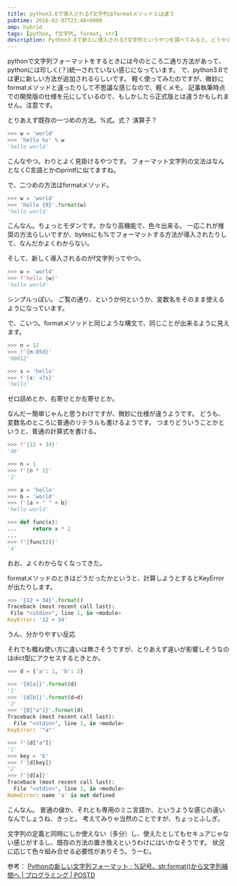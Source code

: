 ```yaml
---
title: python3.6で導入されるf文字列はformatメソッドとは違う
pubtime: 2016-02-07T23:48+0900
amp: hybrid
tags: [python, f文字列, format, str]
description: Python3.6で新たに導入されるf文字列というやつを調べてみると、どうやら今までのformatメソッドとは似て非なるもののようでした。その違いについて調べた記録です。
---
```


pythonで文字列フォーマットをするときには今のところ二通り方法があって、pythonには珍しく(？)統一されていない感じになっています。
で、python3.6では更に新しい方法が追加されるらしいです。
軽く使ってみたのですが、微妙にformatメソッドと違ったりして不思議な感じなので、軽くメモ。
記事執筆時点での開発版の仕様を元にしているので、もしかしたら正式版とは違うかもしれません。注意です。

とりあえず既存の一つめの方法。%式。式？ 演算子？
``` python
>>> w = 'world'
>>> 'hello %s' % w
'hello world'
```
こんなやつ。わりとよく見掛けるやつです。
フォーマット文字列の文法はなんとなくC言語とかのprintfに似てますね。

で、二つめの方法はformatメソッド。
``` python
>>> w = 'world'
>>> 'hello {0}'.format(w)
'hello world'
```
こんなん。ちょっとモダンです。かなり高機能で、色々出来る。
一応これが推奨の方法らしいですが、bytesにも%でフォーマットする方法が導入されたりして、なんだかよくわからない。

そして、新しく導入されるのがf文字列ってやつ。
``` python
>>> w = 'world'
>>> f'hello {w}'
'hello world'
```
シンプルっぽい。
ご覧の通り、というか何というか、変数名をそのまま使えるようになっています。

で、こいつ。formatメソッドと同じような構文で、同じことが出来るように見えます。
``` python
>>> n = 12
>>> f'{n:05d}'
'00012'

>>> s = 'hello'
>>> f'{s: <7s}'
'hello'
```
ゼロ詰めとか、右寄せとか左寄せとか。

なんだー簡単じゃんと思うわけですが、微妙に仕様が違うようです。
どうも、変数名のところに普通のリテラルも書けるようです。
つまりどういうことかというと、普通の計算式を書ける。
``` python
>>> f'{12 + 34}'
'46'

>>> n = 1
>>> f'{n * 2}'
'2'

>>> a = 'hello'
>>> b = 'world'
>>> f'{a + " " + b}'
'hello world'

>>> def func(x):
...     return x * 2
... 
>>> f'{func(2)}'
'4'
```
おお、よくわからなくなってきた。

formatメソッドのときはどうだったかというと、計算しようとするとKeyErrorが出たりします。
``` python
>>> '{12 + 34}'.format()
Traceback (most recent call last):
 File "<stdin>", line 1, in <module>
KeyError: '12 + 34'
```
うん、分かりやすい反応

それでも概ね使い方に違いは無さそうですが、とりあえず違いが影響しそうなのはdict型にアクセスするときとか。
``` python
>>> d = {'a': 1, 'b': 2}

>>> '{0[a]}'.format(d)
'1'
>>> '{d[b]}'.format(d=d)
'2'
>>> '{0["a"]}'.format(d)
Traceback (most recent call last):
  File "<stdin>", line 1, in <module>
KeyError: '"a"'

>>> f'{d["a"]}'
'1'
>>> key = 'b'
>>> f'{d[key]}'
'2'
>>> f'{d[a]}'
Traceback (most recent call last):
  File "<stdin>", line 1, in <module>
NameError: name 'a' is not defined
```
こんなん。
普通の値か、それとも専用のミニ言語か、というような感じの違いなんでしょうね、きっと。
考えてみりゃ当然のことですが、ちょっとふしぎ。

文字列の定義と同時にしか使えない（多分）し、使えたとしてもセキュアじゃない感じがするし、既存の方法の置き換えというわけにはいかなそうです。
状況に応じて色々組み合せる必要性がありそう。うーむ。

参考： [Pythonの新しい文字列フォーマット : %記号、str.format()から文字列補間へ | プログラミング | POSTD](http://postd.cc/new-string-formatting-in-python/)
